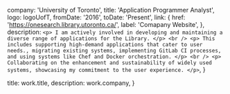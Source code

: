 
  company: 'University of Toronto',
  title: 'Application Programmer Analyst',
  logo: logoUofT,
  fromDate: '2016',
  toDate: 'Present',
  link: {
    href: 'https://onesearch.library.utoronto.ca/',
    label: 'Comapany Website',
  },
  description: `
    <p>
      I am actively involved in developing and maintaining a diverse range of applications for the Library.
    </p>
    <br />
    <p>
      This includes supporting high-demand applications that cater to user needs., migrating existing systems, implementing GitLab CI processes, and using systems like Chef and Docker orchestration.
    </p>
    <br />
    <p>
      Collaborating on the enhancement and sustainability of widely used systems, showcasing my commitment to the user experience.
    </p>
  `,
}

  title: work.title,
  description: work.company,
}

